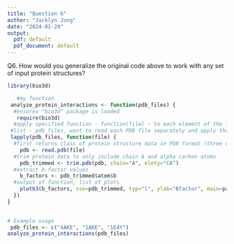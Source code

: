 ```yaml
---
title: "Question 6"
author: "Jacklyn Jung"
date: "2024-01-29"
output:
  pdf: default
  pdf_document: default
---
```


Q6. How would you generalize the original code above to work with any set of input
protein structures?

```r
library(bio3d)
```


```r
   #my function
 analyze_protein_interactions <- function(pdb_files) {
  #ensures "bio3d" package is loaded 
   require(bio3d)
  #apply specified function - function(file) - to each element of the input 
 #list - pdb_files, want to read each PDB file separately and apply the function to each specific file 
 lapply(pdb_files, function(file) {
  #first returns class of protein structure data in PDB format (three dimentional structures)
    pdb <- read.pdb(file)
  #trim protein data to only include chain A and alpha carbon atoms
    pdb_trimmed <- trim.pdb(pdb, chain="A", elety="CA")
  #extract b-factor values
    b_factors <- pdb_trimmed$atom$b
  #output of function, list of plots 
    plotb3(b_factors, sse=pdb_trimmed, typ="l", ylab="Bfactor", main=paste("Protein:", file))
  })
}
  
```

```r
# Example usage
 pdb_files <- c("4AKE", "1AKE", "1E4Y")
analyze_protein_interactions(pdb_files)

```

